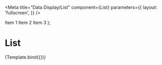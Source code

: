 

<Meta
  title="Data Display/List"
  component={List}
  parameters={{
    layout: 'fullscreen',
  }}
/>

  <List>
    <ListItem>Item 1</ListItem>
    <ListItem>Item 2</ListItem>
    <ListItem>Item 3</ListItem>
  </List>
);

# List

<Canvas>
  <Story name="List">{Template.bind({})}</Story>
</Canvas>
